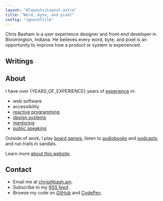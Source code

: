 ```yaml
---
layout: "@layouts/Layout.astro"
title: "Word, byte, and pixel"
config: "ignoreTitle"
---
```



Chris Basham is a user experience designer and front-end developer
in Bloomington, Indiana. He believes every word, byte, and pixel is an opportunity to improve how a product or system is experienced.

## Writings

<WritingsList />

## About

I have over {YEARS_OF_EXPERIENCE} years of [experience](/resume) in:

- web software
- accessibility
- [reactive programming](/reactive-programming)
- [design systems](/design-systems)
- [mentoring](/mentoring)
- [public speaking](/talks)

Outside of work, I play [board games](/board-games), listen to [audiobooks](/books) and [podcasts](/podcasts), and run trails in sandals.

Learn more [about this website](/colophon).

## Contact

- Email me at chris@bash.am.
- Subscribe to my [RSS feed](/rss.xml).
- Browse my code on [GitHub](https://github.com/basham) and [CodePen](https://codepen.io/basham).
